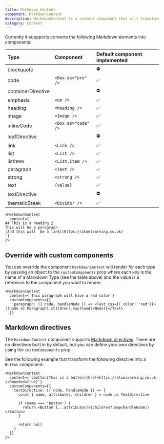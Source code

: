 ```yaml
---
title: Markdown Content
component: MarkdownContent
description: MarkdownContent is a content component that will transform a Markdown string into Atom Learning design system components.
category: Content
---
```


Currently it suppports converts the following Markdown elements into components:

| Type               | Component           | Default component implemented |
| :----------------- | :------------------ | :---------------------------- |
| blockquote         |                     | ⛔                            |
| code               | `<Box as="pre" />`  | ✅                            |
| containerDirective |                     | ⛔                            |
| emphasis           | `<em />`            | ✅                            |
| heading            | `<Heading />`       | ✅                            |
| image              | `<Image />`         | ✅                            |
| inlineCode         | `<Box as="code" />` | ✅                            |
| leafDirective      |                     | ⛔                            |
| link               | `<Link />`          | ✅                            |
| list               | `<List />`          | ✅                            |
| listItem           | `<List.Item />`     | ✅                            |
| paragraph          | `<Text />`          | ✅                            |
| strong             | `<strong />`        | ✅                            |
| text               | `{value}`           | ✅                            |
| textDirective      |                     | ⛔                            |
| thematicBreak      | `<Divider />`       | ✅                            |

```tsx live
<MarkdownContent
  content={`
## This is a heading 2
This will be a paragraph
[And this will  be a link](https://atomlearning.co.uk)
`}
/>
```

## Override with custom components

You can override the component `MarkdownContent` will render for each type by passing an object to the `customComponents` prop where each key is the name of a Markdown Type (see the table above) and the value is a reference to the component you want to render:

```tsx live
<MarkdownContent
  content={`This paragraph will have a red color`}
  customComponents={{
    paragraph: ({ node, handleNode }) => <Text css={{ color: 'red'}}>{(node as Paragraph).children?.map(handleNode)}</Text>
  }}
```

## Markdown directives

The `MarkdownContent` component supports [Markdown directives](https://talk.commonmark.org/t/generic-directives-plugins-syntax/444). There are no directives built in by default, but you can define your own directives by using the `customComponents` prop.

See the following example that transform the following directive into a `Button` component:

```tsx live
<MarkdownContent
  content={`:button[This is a button]{href=https://atomlearning.co.uk isRounded=true}`}
  customComponents={{
    textDirective: ({ node, handleNode }) => {
      const { name, attributes, children } = node as TextDirective

      if (name === 'button') {
        return <Button {...attributes}>{children?.map(handleNode)}</Button>
      }

      return null
    }
  }}
/>
```
